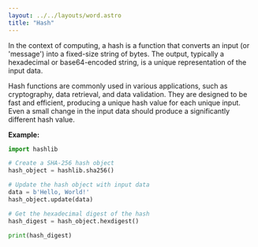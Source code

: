```yaml
---
layout: ../../layouts/word.astro
title: "Hash"
---
```

In the context of computing, a hash is a function that converts an input (or 'message') into a fixed-size string of bytes. The output, typically a hexadecimal or base64-encoded string, is a unique representation of the input data.

Hash functions are commonly used in various applications, such as cryptography, data retrieval, and data validation. They are designed to be fast and efficient, producing a unique hash value for each unique input. Even a small change in the input data should produce a significantly different hash value.

**Example:**
```python
import hashlib

# Create a SHA-256 hash object
hash_object = hashlib.sha256()

# Update the hash object with input data
data = b'Hello, World!'
hash_object.update(data)

# Get the hexadecimal digest of the hash
hash_digest = hash_object.hexdigest()

print(hash_digest)
```